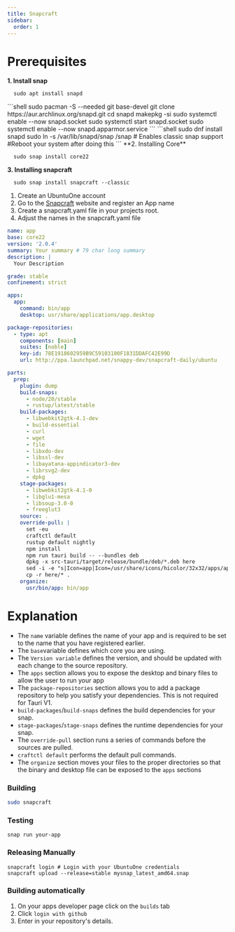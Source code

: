 ```yaml
---
title: Snapcraft
sidebar:
  order: 1
---
```

# Prerequisites


**1. Install snap** 
<Tabs>
<TabItem label="Debian">
```shell
  sudo apt install snapd
```
</TabItem>
<TabItem label="Arch">
```shell
sudo pacman -S --needed git base-devel
git clone https://aur.archlinux.org/snapd.git
cd snapd
makepkg -si
sudo systemctl enable --now snapd.socket
sudo systemctl start snapd.socket
sudo systemctl enable --now snapd.apparmor.service
```
</TabItem>
<TabItem label="Fedora">
```shell
sudo dnf install snapd
sudo ln -s /var/lib/snapd/snap /snap # Enables classic snap support
#Reboot your system after doing this
```
</TabItem>
</Tabs>
**2. Installing Core**

```shell
  sudo snap install core22
```

**3. Installing snapcraft**
```shell
  sudo snap install snapcraft --classic
```
1. Create an UbuntuOne account
2. Go to the [Snapcraft](https://snapcraft.io) website and register an App name
3. Create a snapcraft.yaml file in your projects root.
4. Adjust the names in the snapcraft.yaml file

```yaml
name: app
base: core22
version: '2.0.4'
summary: Your summary # 79 char long summary
description: |
  Your Description

grade: stable
confinement: strict

apps:
  app:
    command: bin/app
    desktop: usr/share/applications/app.desktop

package-repositories:
  - type: apt
    components: [main]
    suites: [noble]
    key-id: 78E1918602959B9C59103100F1831DDAFC42E99D
    url: http://ppa.launchpad.net/snappy-dev/snapcraft-daily/ubuntu

parts:
  prep:
    plugin: dump
    build-snaps:
      - node/20/stable
      - rustup/latest/stable
    build-packages:
      - libwebkit2gtk-4.1-dev
      - build-essential 
      - curl 
      - wget 
      - file 
      - libxdo-dev 
      - libssl-dev 
      - libayatana-appindicator3-dev 
      - librsvg2-dev
      - dpkg
    stage-packages:
      - libwebkit2gtk-4.1-0
      - libglu1-mesa
      - libsoup-3.0-0
      - freeglut3
    source: .
    override-pull: |
      set -eu
      craftctl default
      rustup default nightly
      npm install
      npm run tauri build -- --bundles deb
      dpkg -x src-tauri/target/release/bundle/deb/*.deb here
      sed -i -e "s|Icon=app|Icon=/usr/share/icons/hicolor/32x32/apps/app.png|g" here/usr/share/applications/app.desktop
      cp -r here/* .
    organize:
      usr/bin/app: bin/app
```

# Explanation
- The `name` variable defines the name of your app and is required to be set to the name that you have registered earlier.
- The `base`variable defines which core you are using. 
- The `Version variable` defines the version, and should be updated with each change to the source repository.
- The `apps` section allows you to expose the desktop and binary files to allow the user to run your app
- The `package-repositories` section allows you to add a package repository to help you satisfy your dependencies. This is not required for Tauri V1.
- `build-packages`/`build-snaps` defines the build dependencies for your snap.
- `stage-packages`/`stage-snaps` defines the runtime dependencies for your snap.
- The `override-pull` section runs a series of commands before the sources are pulled.
- `craftctl default` performs the default pull commands.
- The `organize` section moves your files to the proper directories so that the binary and desktop file can be exposed to the `apps` sections
### Building
```sh
sudo snapcraft
```

### Testing
```shell
snap run your-app
```
### Releasing Manually
```shell
snapcraft login # Login with your UbuntuOne credentials
snapcraft upload --release=stable mysnap_latest_amd64.snap
```

### Building automatically
1. On your apps developer page click on the `builds` tab
2. Click `login with github`
3. Enter in your repository's details.
